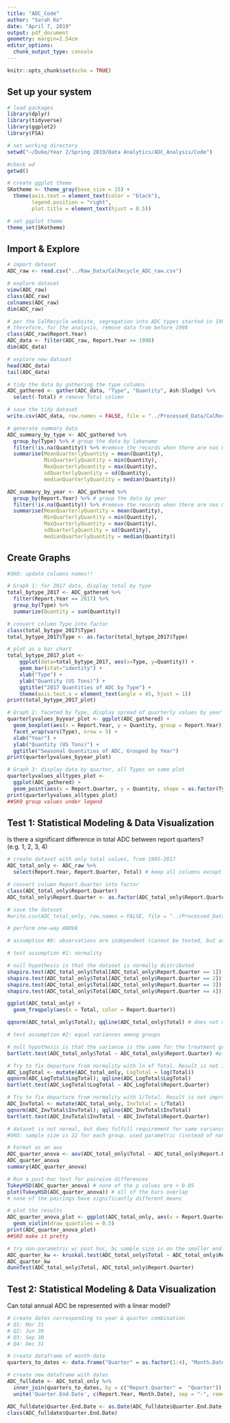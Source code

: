 ```yaml
---
title: "ADC_Code"
author: "Sarah Ko"
date: "April 7, 2019"
output: pdf_document
geometry: margin=2.54cm
editor_options: 
  chunk_output_type: console
---
```


```r
knitr::opts_chunk$set(echo = TRUE)
```

## Set up your system

```r

# load packages
library(dplyr)
library(tidyverse)
library(ggplot2)
library(FSA)

# set working directory
setwd("~/Duke/Year 2/Spring 2019/Data Analytics/ADC_Analysis/Code")

#check wd
getwd()

# create ggplot theme
SKotheme <- theme_gray(base_size = 15) +
  theme(axis.text = element_text(color = "black"), 
        legend.position = "right", 
        plot.title = element_text(hjust = 0.5))

# set ggplot theme
theme_set(SKotheme)

```

## Import & Explore

```r

# import dataset
ADC_raw <- read.csv("../Raw_Data/CalRecycle_ADC_raw.csv")

# explore dataset
view(ADC_raw)
class(ADC_raw)
colnames(ADC_raw)
dim(ADC_raw)

# per the CalRecycle website, segregation into ADC types started in 1998
# therefore, for the analysis, remove data from before 1998
class(ADC_raw$Report.Year)
ADC_data <- filter(ADC_raw, Report.Year >= 1998)
dim(ADC_data)

# explore new dataset
head(ADC_data)
tail(ADC_data)

# tidy the data by gathering the type columns
ADC_gathered <- gather(ADC_data, "Type", "Quantity", Ash:Sludge) %>%
  select(-Total) # remove Total column

# save the tidy dataset
write.csv(ADC_data, row.names = FALSE, file = "../Processed_Data/CalRecycle_ADC_tidy_processed.csv")

# generate summary data
ADC_summary_by_type <- ADC_gathered %>%
  group_by(Type) %>% # group the data by lakename
  filter(!is.na(Quantity)) %>% #remove the records when there are nas Quantity
  summarise(MeanQuarterlyQuantity = mean(Quantity), 
            MinQuarterlyQuantity = min(Quantity), 
            MaxQuarterlyQuantity = max(Quantity), 
            sdQuarterlyQuantity = sd(Quantity), 
            medianQuarterlyQuantity = median(Quantity))

ADC_summary_by_year <- ADC_gathered %>%
  group_by(Report.Year) %>% # group the data by year
  filter(!is.na(Quantity)) %>% #remove the records when there are nas Quantity
  summarise(MeanQuarterlyQuantity = mean(Quantity), 
            MinQuarterlyQuantity = min(Quantity), 
            MaxQuarterlyQuantity = max(Quantity), 
            sdQuarterlyQuantity = sd(Quantity), 
            medianQuarterlyQuantity = median(Quantity))

```

## Create Graphs

```r

#SKO: update columns names!!

# Graph 1: for 2017 data, display total by type
total_bytype_2017 <- ADC_gathered %>%
  filter(Report.Year == 2017) %>%
  group_by(Type) %>%
  summarize(Quantity = sum(Quantity))

# convert column Type into factor
class(total_bytype_2017$Type)
total_bytype_2017$Type <- as.factor(total_bytype_2017$Type)

# plot as a bar chart
total_bytype_2017_plot <- 
    ggplot(data=total_bytype_2017, aes(x=Type, y=Quantity)) +
    geom_bar(stat="identity") + 
    xlab("Type") +
    ylab("Quantity (US Tons)") +
    ggtitle("2017 Quantities of ADC by Type") +
    theme(axis.text.x = element_text(angle = 45, hjust = 1))
print(total_bytype_2017_plot)

# Graph 2: faceted by Type, display spread of quarterly values by year
quarterlyvalues_byyear_plot <- ggplot(ADC_gathered) +
  geom_boxplot(aes(x = Report.Year, y = Quantity, group = Report.Year)) + 
  facet_wrap(vars(Type), nrow = 5) + 
  xlab("Year") +
  ylab("Quantity (US Tons)") +
  ggtitle("Seasonal Quantities of ADC, Grouped by Year")
print(quarterlyvalues_byyear_plot)

# Graph 3: display data by quarter, all Types on same plot
quarterlyvalues_alltypes_plot <- 
  ggplot(ADC_gathered) + 
  geom_point(aes(x = Report.Quarter, y = Quantity, shape = as.factor(Type), color = as.factor(Report.Year)))
print(quarterlyvalues_alltypes_plot)
##SKO group values under legend

```

## Test 1: Statistical Modeling & Data Visualization

Is there a significant difference in total ADC between report quarters? (e.g. 1, 2, 3, 4)

```r

# create dataset with only total values, from 1995-2017
ADC_total_only <- ADC_raw %>%
  select(Report.Year, Report.Quarter, Total) # keep all columns except ADC Types

# convert column Report.Quarter into factor
class(ADC_total_only$Report.Quarter)
ADC_total_only$Report.Quarter <- as.factor(ADC_total_only$Report.Quarter) 

# save the dataset
#write.csv(ADC_total_only, row.names = FALSE, file = "../Processed_Data/CalRecycle_ADC_totalsonly_processed.csv")

# perform one-way ANOVA

# assumption #0: observations are independent (cannot be tested, but assumed to be independent)

# test assumption #1: normality

# null hypothesis is that the dataset is normally distributed
shapiro.test(ADC_total_only$Total[ADC_total_only$Report.Quarter == 1]) # p-value = 0.03312
shapiro.test(ADC_total_only$Total[ADC_total_only$Report.Quarter == 2]) # p-value = 0.02271
shapiro.test(ADC_total_only$Total[ADC_total_only$Report.Quarter == 3]) # p-value = 0.00993
shapiro.test(ADC_total_only$Total[ADC_total_only$Report.Quarter == 4]) # p-value = 0.001305

ggplot(ADC_total_only) +
  geom_freqpoly(aes(x = Total, color = Report.Quarter))

qqnorm(ADC_total_only$Total); qqline(ADC_total_only$Total) # does not match 1:1 ratio

# test assumption #2: equal variances among groups

# null hypothesis is that the variance is the same for the treatment groups
bartlett.test(ADC_total_only$Total ~ ADC_total_only$Report.Quarter) #p-value = 0.9308 # df = 3 (statistical power is very low)

# Try to fix departure from normality with ln of Total. Result is not improved, so keep non-transformed data
ADC_LogTotal <- mutate(ADC_total_only, LogTotal = log(Total))
qqnorm(ADC_LogTotal$LogTotal); qqline(ADC_LogTotal$LogTotal)
bartlett.test(ADC_LogTotal$LogTotal ~ ADC_LogTotal$Report.Quarter)

# Try to fix departure from normality with 1/Total. Result is not improved, so keep non-transformed data
ADC_InvTotal <- mutate(ADC_total_only, InvTotal = 1/Total)
qqnorm(ADC_InvTotal$InvTotal); qqline(ADC_InvTotal$InvTotal)
bartlett.test(ADC_InvTotal$InvTotal ~ ADC_InvTotal$Report.Quarter)

# dataset is not normal, but does fulfill requirement for same variances. proceed with one-way ANOVA
#SKO: sample size is 22 for each group. used parametric (instead of non-parametric bc https://blog.minitab.com/blog/adventures-in-statistics-2/choosing-between-a-nonparametric-test-and-a-parametric-test)

# Format as an aov
ADC_quarter_anova <- aov(ADC_total_only$Total ~ ADC_total_only$Report.Quarter)
ADC_quarter_anova
summary(ADC_quarter_anova)

# Run a post-hoc test for pairwise differences
TukeyHSD(ADC_quarter_anova) # none of the p values are < 0.05
plot(TukeyHSD(ADC_quarter_anova)) # all of the bars overlap
# none of the pairings have significantly different means

# plot the results
ADC_quarter_anova_plot <- ggplot(ADC_total_only, aes(x = Report.Quarter, y = Total)) +
  geom_violin(draw_quantiles = 0.5)
print(ADC_quarter_anova_plot)
##SKO make it pretty

# try non-parametric w/ post hoc, bc sample size is on the smaller end for parametric. non-parametric does not show very different results. df is still low
ADC_quarter_kw <- kruskal.test(ADC_total_only$Total ~ ADC_total_only$Report.Quarter)
ADC_quarter_kw
dunnTest(ADC_total_only$Total, ADC_total_only$Report.Quarter)

```

## Test 2: Statistical Modeling & Data Visualization

Can total annual ADC be represented with a linear model?

```r

# create dates corresponding to year & quarter combination
# Q1: Mar 31
# Q2: Jun 30
# Q3: Sep 30
# Q4: Dec 31

# create dataframe of month-date
quarters_to_dates <- data.frame("Quarter" = as.factor(1:4), "Month.Date" = c('3-31', '6-30', '9-30', '12-31'))

# create new dataframe with dates
ADC_fulldate <- ADC_total_only %>% 
  inner_join(quarters_to_dates, by = c("Report.Quarter" =  "Quarter")) %>%
  unite('Quarter.End.Date', c(Report.Year, Month.Date), sep = "-", remove = FALSE)

ADC_fulldate$Quarter.End.Date <- as.Date(ADC_fulldate$Quarter.End.Date, "%Y-%m-%d")
class(ADC_fulldate$Quarter.End.Date)



```

